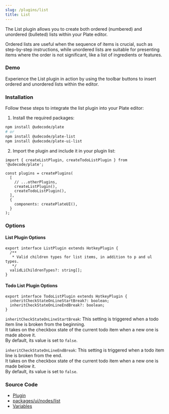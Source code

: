 ```yaml
---
slug: /plugins/list
title: List
---
```


The List plugin allows you to create both ordered (numbered) and unordered (bulleted) lists within your Plate editor.

Ordered lists are useful when the sequence of items is crucial, such as step-by-step instructions, while unordered lists are suitable for presenting items where the order is not significant, like a list of ingredients or features.

### Demo

Experience the List plugin in action by using the toolbar buttons to insert ordered and unordered lists within the editor.


<ListSandpack />

### Installation

Follow these steps to integrate the list plugin into your Plate editor:

1. Install the required packages:

```bash npm2yarn
npm install @udecode/plate
# or
npm install @udecode/plate-list
npm install @udecode/plate-ui-list
```

2. Import the plugin and include it in your plugin list:

```tsx
import { createListPlugin, createTodoListPlugin } from '@udecode/plate';

const plugins = createPlugins(
  [
    // ...otherPlugins,
    createListPlugin(),
    createTodoListPlugin(),
  ],
  {
    components: createPlateUI(),
  }
);
```

### Options

#### List Plugin Options

```tsx
export interface ListPlugin extends HotkeyPlugin {
  /**
   * Valid children types for list items, in addition to p and ul types.
   */
  validLiChildrenTypes?: string[];
}
```

#### Todo List Plugin Options

```tsx
export interface TodoListPlugin extends HotkeyPlugin {
  inheritCheckStateOnLineStartBreak?: boolean;
  inheritCheckStateOnLineEndBreak?: boolean;
}
```

`inheritCheckStateOnLineStartBreak`: This setting is triggered when a todo item line is broken from the beginning.  
It takes on the checkbox state of the current todo item when a new one is made above it.  
By default, its value is set to `false`.

`inheritCheckStateOnLineEndBreak`: This setting is triggered when a todo item line is broken from the end.  
It takes on the checkbox state of the current todo item when a new one is made below it.  
By default, its value is set to `false`.

### Source Code

- [Plugin](https://github.com/udecode/plate/blob/main/packages/nodes/list/src/createListPlugin.ts)
- [packages/ui/nodes/list](https://github.com/udecode/plate/tree/main/packages/ui/nodes/list/src)
- [Variables](https://github.com/udecode/plate/blob/main/apps/www/src)
